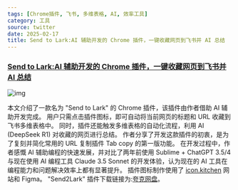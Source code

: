 ```yaml
---
tags: [Chrome插件, 飞书, 多维表格, AI, 效率工具]
category: 工具
source: twitter
date: 2025-02-17
title: Send to Lark:AI 辅助开发的 Chrome 插件，一键收藏网页到飞书并 AI 总结
---
```


### [Send to Lark:AI 辅助开发的 Chrome 插件，一键收藏网页到飞书并 AI 总结](https://twitter-thread.com/t/1890806102352441354)

![img](https://img.mengpeng.tech/i/2025/02/18/67b4095e61f2f.webp)

本文介绍了一款名为 "Send to Lark" 的 Chrome 插件，该插件由作者借助 AI 辅助开发完成。  用户只需点击插件图标，即可自动将当前网页的标题和 URL 收藏到飞书多维表格中。  同时，插件还能触发多维表格的自动化流程，利用 AI (DeepSeek R1) 对收藏的网页进行总结。  作者分享了开发这款插件的初衷，是为了复刻并简化常用的 URL 复制插件 Tab copy 的第一版功能。  在开发过程中，作者感慨 AI 辅助编程的快速发展，并对比了两年前使用 Sublime + ChatGPT 3.5/4 与现在使用 AI 编程工具 Claude 3.5 Sonnet 的开发体验，认为现在的 AI 工具在编程能力和问题解决效率上都有显著提升。  插件图标制作使用了 [icon.kitchen](https://icon.kitchen/) 网站和 Figma。  "Send2Lark" 插件下载链接为:[夸克网盘](https://pan.quark.cn/s/3a613cdbe3c1)。 